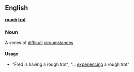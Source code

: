 ==English==
'''[[rough]] [[trot]]'''
===Noun===
A series of [[difficult]] [[circumstance]]s

====Usage====
*"Fred is having a rough trot", "... [[experience|experiencing]] a rough trot"
{{cat|idioms}}
